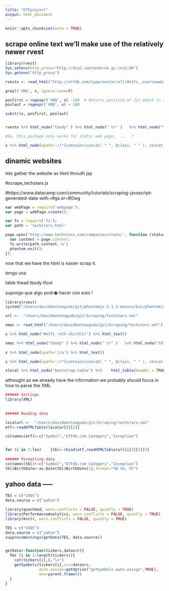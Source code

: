 ```yaml
---
title: "ETFproject"
output: html_document
---
```


```r
knitr::opts_chunk$set(echo = TRUE)
```

## scrape online text we'll make use of the relatively newer rvest

```r
library(rvest)
Sys.setenv(http_proxy="http://dia2.santanderuk.gs.corp:80")
Sys.getenv("http_proxy")

rvestx <- read_html("http://etfdb.com/type/sector/all/#etfs__overview&sort_name=assets_under_management&sort_order=desc&page=1")

grepl('VNQ', x, ignore.case=F)

posfirst = regexpr('VNQ', x) -100  # Returns position of 1st match in a string
poslast = regexpr('VNQ', x) + 100

substr(x, posfirst, poslast)


rvestx %>% html_node("tbody" ) %>% html_node(" tr" )   %>% html_node("td" )  %>% html_node("a" )    %>% html_text() 

#So, this package only works for static web page,  ...  ?

x %>% html_node(xpath='//*[contains(concat( " ", @class, " " ), concat( " ", "caps", " " ))]') %>% html_text()


```

## dinamic websites

lets gather the website as html throuth jsp 

#scrape_techstars.js

#https://www.datacamp.com/community/tutorials/scraping-javascript-generated-data-with-r#gs.er=B0wg

```js



var webPage = require('webpage');
var page = webPage.create();

var fs = require('fs');
var path = 'techstars.html'

page.open('http://www.techstars.com/companies/stats/', function (status) {
  var content = page.content;
  fs.write(path,content,'w')
  phantom.exit();
});

```


now that we have the html is easier scrap it. 

tengo una 

table thead tbody tfoot

supongo que algo podr� hacer con esto !


```r
library(rvest)
system("/Users/davidmonteagudo/git/phantomjs-2.1.1-macosx/bin/phantomjs /Users/davidmonteagudo/git/Scraping/blog/scrape_etf.js")

url <-  "/Users/davidmonteagudo/git/Scraping/techstars.xml"

xmac <- read_html("/Users/davidmonteagudo/git/Scraping/techstars.xml")

x %>% html_node("#etfs :nth-child(1)") %>% html_text()

xmac %>% html_node("tbody" ) %>% html_node(" tr" )   %>% html_node("td" )  %>% html_node("a" )    %>% html_text() 
 
x %>% html_node(xpath='//a') %>% html_text()

x %>% html_node(xpath='//*[contains(concat( " ", @class, " " ), concat( " ", "caps", " " ))]') %>% html_text()

xlocal %>% html_node("bootstrap-table") %>%    html_table(header = TRUE)


```

althought as we already have the information we probably should focus in how to
parse the XML




```r

###### Settings
library(XML)
 
 
###### Reading data

localurl <-  "/Users/davidmonteagudo/git/Scraping/techstars.xml"
etf<-readHTMLTable(localurl)[[2]]

colnames(etf)<-c("Symbol","ETFdb.com Category","Inception")


for (i in 2:len) 	{tbl<-rbind(etf,readHTMLTable(url[i])[[2]])}
 
###### Formatting data
colnames(tbl)<-c("Symbol","ETFdb.com Category","Inception")
tbl$BirthDate<-as.Date(tbl$BirthDate[1],format="%B %d, %Y")

```


## yahoo data -----
```r
TES = c("CHOC")
data.source = c("yahoo")

library(quantmod, warn.conflicts = FALSE, quietly = TRUE)
library(PerformanceAnalytics, warn.conflicts = FALSE, quietly = TRUE)
library(knitr, warn.conflicts = FALSE, quietly = TRUE)

TES = c("CHOC")
data.source = c("yahoo")
suppressWarnings(getData(TES, data.source))


getData<-function(tickers,datasrc){
  for (i in 1:length(tickers)){
    cat(tickers[i],i,"\n")
    getSymbols(tickers[i],src=datasrc,
               auto.assign=getOption("getSymbols.auto.assign",TRUE),
               env=parent.frame())
  }
}

```




